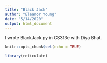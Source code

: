 ```yaml
---
title: "Black Jack"
author: "Eleanor Young"
date: "5/14/2020"
output: html_document
---
```

I wrote BlackJack.py in CS313e with Diya Bhat.
```r
knitr::opts_chunk$set(echo = TRUE)
```

```r
library(reticulate)
```


```r

```
